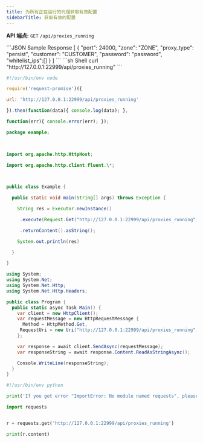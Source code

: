 ```yaml
---
title: 为所有正在运行的代理获取有效配置
sidebarTitle: 获取有效的配置
---
```


**API 端点:** `GET` `/api/proxies_running`


<ResponseExample>
```JSON Sample Response
[
    {
        "port": 24000,
        "zone": "ZONE",
        "proxy_type": "persist",
        "customer": "CUSTOMER",
        "password": "password",
        "whitelist_ips":[]
    }
]
```
</ResponseExample>

<RequestExample>
```sh Shell
curl "http://127.0.0.1:22999/api/proxies_running"
```

```js NodeJS
#!/usr/bin/env node

require('request-promise')({

url: 'http://127.0.0.1:22999/api/proxies_running'

}).then(function(data){ console.log(data); },

function(err){ console.error(err); });
```

```java Java
package example;

 

import org.apache.http.HttpHost;

import org.apache.http.client.fluent.\*;

 

public class Example {

  public static void main(String[] args) throws Exception {

    String res = Executor.newInstance()

     .execute(Request.Get("http://127.0.0.1:22999/api/proxies_running"))

     .returnContent().asString();

    System.out.println(res)

  }

}
```

```cs C#
using System;
using System.Net;
using System.Net.Http;
using System.Net.Http.Headers;

public class Program {
  public static async Task Main() {
    var client = new HttpClient();
    var requestMessage = new HttpRequestMessage {
      Method = HttpMethod.Get,
     RequestUri = new Uri("http://127.0.0.1:22999/api/proxies_running")
    };

    var response = await client.SendAsync(requestMessage);
    var responseString = await response.Content.ReadAsStringAsync();

    Console.WriteLine(responseString);
  }
}
```

```python Python
#!/usr/bin/env python

print('If you get error "ImportError: No module named requests", please install it:\n$ sudo pip install requests');

import requests


r = requests.get('http://127.0.0.1:22999/api/proxies_running')

print(r.content)
```
</RequestExample>